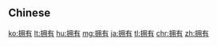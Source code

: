 {{also|擁有}}
==Chinese==
{{zh-see|擁有}}

[[ko:拥有]]
[[lt:拥有]]
[[hu:拥有]]
[[mg:拥有]]
[[ja:拥有]]
[[tl:拥有]]
[[chr:拥有]]
[[zh:拥有]]